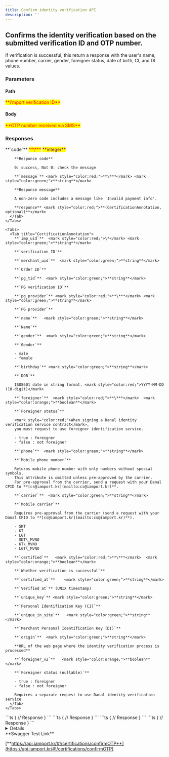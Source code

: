```yaml
---
title: Confirm identity verification API
description: ''
---
```



## Confirms the identity verification based on the submitted verification ID and OTP number.

<Swagger method="post" path="/certifications/otp/confirm/{imp_uid}" baseUrl="https://api.iamport.kr" summary="Confirms the identity verification based on the submitted verification ID and OTP number. ">
  <SwaggerDescription>
    If verification is successful, this return a response with the user's name, phone number, carrier, gender, foreigner status, date of birth, CI, and DI values.
  </SwaggerDescription>

  ### Parameters

  #### Path

  <SwaggerParameter name="imp_uid" type="String" required="true">
    <mark style="color:red;">
      **i'mport verification ID**
    </mark>
  </SwaggerParameter>

  #### Body

  <SwaggerParameter name="otp" type="String" required="true">
    <mark style="color:red;">
      **OTP number received via SMS**
    </mark>
  </SwaggerParameter>

  ### Responses

  <SwaggerResponse status="200: OK" description="Success">
    <Tabs>
      <Tab title="CertificationResponse">
        **`code`** <mark style="color:red;">**\***</mark> <mark style="color:purple;">**integer**</mark>

        **Response code**

        0: success, Not 0: check the message

        **`message`** <mark style="color:red;">**\***</mark> <mark style="color:green;">**string**</mark>

        **Response message**

        A non-zero code includes a message like 'Invalid payment info'.

        **response** <mark style="color:red;">**(CertificationAnnotation, optional)**</mark>
      </Tab>
    </Tabs>

    <Tabs>
      <Tab title="CertificationAnnotation">
        **`imp_uid`**  <mark style="color:red;">\*</mark> <mark style="color:green;">**string**</mark>

        **`verification ID`**

        **`merchant_uid`**  <mark style="color:green;">**string**</mark>

        **`Order ID`**

        **`pg_tid`**  <mark style="color:green;">**string**</mark>

        **`PG verification ID`**

        **`pg_provider`** <mark style="color:red;">**\***</mark> <mark style="color:green;">**string**</mark>

        **`PG provider`**

        **`name`**   <mark style="color:green;">**string**</mark>

        **`Name`**

        **`gender`**  <mark style="color:green;">**string**</mark>

        **`Gender`**

        - male
        - female

        **`birthday`** <mark style="color:green;">**string**</mark>

        **`DOB`**

        ISO8601 date in string format. <mark style="color:red;">YYYY-MM-DD (10-digit)</mark>

        **`foreigner`**  <mark style="color:red;">**\***</mark>  <mark style="color:orange;">**boolean**</mark>

        **`Foreigner status`**

        <mark style="color:red;">When signing a Danal identity verification service contract</mark>,
        you must request to use foreigner identification service.

        - true : foreigner
        - false : not foreigner

        **`phone`**  <mark style="color:green;">**string**</mark>

        **`Mobile phone number`**

        Returns mobile phone number with only numbers without special symbols.
        This attribute is omitted unless pre-approved by the carrier.
        For pre-approval from the carrier, send a request with your Danal CPID to **[cs@iamport.kr](mailto:cs@iamport.kr)**.

        **`carrier`**  <mark style="color:green;">**string**</mark>

        **`Mobile carrier`**

        Requires pre-approval from the carrier (send a request with your Danal CPID to **[cs@iamport.kr](mailto:cs@iamport.kr)**).

        - SKT
        - KT
        - LGT
        - SKT\_MVNO
        - KT\_MVNO
        - LGT\_MVNO

        **`certified`**   <mark style="color:red;">**\***</mark>  <mark style="color:orange;">**boolean**</mark>

        **`Whether verification is successful`**

        **`certified_at`**    <mark style="color:green;">**string**</mark>

        **`Verified at`** (UNIX timestamp)

        **`unique_key`** <mark style="color:green;">**string**</mark>

        **`Personal Identification Key (CI)`**

        **`unique_in_site`**   <mark style="color:green;">**string**</mark>

        **`Merchant Personal Identification Key (DI)`**

        **`origin`**  <mark style="color:green;">**string**</mark>

        **URL of the web page where the identity verification process is processed**

        **`foreigner_v2`**   <mark style="color:orange;">**boolean**</mark>

        **`Foreigner status (nullable)`**

        - true : foreigner
        - false : not foreigner

        Requires a separate request to use Danal identity verification service
      </Tab>
    </Tabs>
  </SwaggerResponse>

  <SwaggerResponse status="400: Bad Request" description="Missing or invalid parameter error">
    ```ts
    {
      // Response
    }
    ```
  </SwaggerResponse>

  <SwaggerResponse status="401: Unauthorized" description="Missing or invalid access token">
    ```ts
    {
      // Response
    }
    ```
  </SwaggerResponse>

  <SwaggerResponse status="404: Not Found" description="Result not found">
    ```ts
    {
      // Response
    }
    ```
  </SwaggerResponse>

  <SwaggerResponse status="500: Internal Server Error" description="Danal server error">
    ```ts
    {
      // Response
    }
    ```
  </SwaggerResponse>
</Swagger>

<Details>
  <p slot="summary">Response Model Schema</p>

  ```json
  {
    "code": 0,
    "message": "string",
    "response": {
      "imp_uid": "string",
      "merchant_uid": "string",
      "pg_tid": "string",
      "pg_provider": "string",
      "name": "string",
      "gender": "string",
      "birth": 0,
      "birthday": "string",
      "foreigner": true,
      "phone": "string",
      "carrier": "SKT",
      "certified": true,
      "certified_at": 0,
      "unique_key": "string",
      "unique_in_site": "string",
      "origin": "string",
      "foreigner_v2": true
    }
  }
  ```
</Details>

<Hint style="success">
  **Swagger Test Link**

  [**https://api.iamport.kr/#!/certifications/confirmOTP**](https://api.iamport.kr/#!/certifications/confirmOTP)
</Hint>
